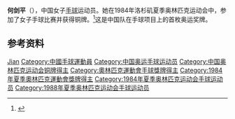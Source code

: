 {{Infobox sportsperson
| name           = 何剑平
|show-medals=yes
|medaltemplates={{MedalSport | 女子[[手球|手球]]}}
{{MedalCountry | {{CHN}} }}
{{MedalCompetition|[[奥林匹克运动会|奥林匹克运动会]]}}
{{MedalBronze| [[1984年夏季奥林匹克运动会|1984年 洛杉矶]] | [[1984年夏季奥林匹克运动会手球比赛|女子手球]]}}
}}

'''何剑平'''（{{bd|1963年|5月5日|}}），中国女子[[手球|手球]]运动员。她在1984年洛杉矶夏季奥林匹克运动会中，参加了女子手球比赛并获得铜牌。<ref>{{Cite web |url=http://www.databaseolympics.com/players/playerpage.htm?ilkid=HEJIA01 |title=profile |accessdate=2017-04-09 |archive-date=2007-09-30 |archive-url=https://web.archive.org/web/20070930062740/http://www.databaseolympics.com/players/playerpage.htm?ilkid=HEJIA01 |dead-url=no }}</ref>这是中国队在手球项目上的首枚奥运奖牌。

== 参考资料 ==
{{Reflist}}

{{1984年夏季奥运会中国国家女子手球队}}
{{1988年夏季奥运会中国国家女子手球队}}

{{Authority control}}
{{DEFAULTSORT:He Jianping}}
[[Category:何姓|Jian]]
[[Category:中國手球運動員|Category:中國手球運動員]]
[[Category:中国奥运手球运动员|Category:中国奥运手球运动员]]
[[Category:中国奥林匹克运动会铜牌得主|Category:中国奥林匹克运动会铜牌得主]]
[[Category:奧林匹克運動會手球獎牌得主|Category:奧林匹克運動會手球獎牌得主]]
[[Category:1984年夏季奧林匹克運動會獎牌得主|Category:1984年夏季奧林匹克運動會獎牌得主]]
[[Category:1984年夏季奥林匹克运动会手球运动员|Category:1984年夏季奥林匹克运动会手球运动员]]
[[Category:1988年夏季奥林匹克运动会手球运动员|Category:1988年夏季奥林匹克运动会手球运动员]]